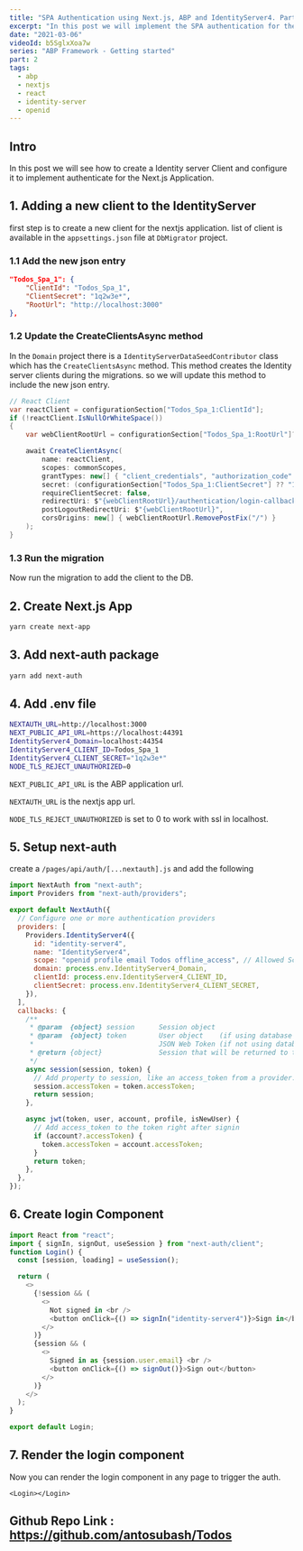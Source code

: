 ```yaml
---
title: "SPA Authentication using Next.js, ABP and IdentityServer4. Part 2"
excerpt: "In this post we will implement the SPA authentication for the Nexjs.js app as the frontend and ABP with IdentityServer as Backend"
date: "2021-03-06"
videoId: b5SglxXoa7w
series: "ABP Framework - Getting started"
part: 2
tags:
  - abp
  - nextjs
  - react
  - identity-server
  - openid
---
```

<YoutubeVideo videoId={props.videoId} />

<TOCInline toc={props.toc} asDisclosure />

## Intro

In this post we will see how to create a Identity server Client and configure it to implement authenticate for the Next.js Application.

## 1. Adding a new client to the IdentityServer

first step is to create a new client for the nextjs application. list of client is available in the `appsettings.json` file at `DbMigrator` project.

### 1.1 Add the new json entry

```json
"Todos_Spa_1": {
    "ClientId": "Todos_Spa_1",
    "ClientSecret": "1q2w3e*",
    "RootUrl": "http://localhost:3000"
},
```

### 1.2 Update the CreateClientsAsync method

In the `Domain` project there is a `IdentityServerDataSeedContributor` class which has the `CreateClientsAsync` method. This method creates the Identity server clients during the migrations. so we will update this method to include the new json entry.

```cs
// React Client
var reactClient = configurationSection["Todos_Spa_1:ClientId"];
if (!reactClient.IsNullOrWhiteSpace())
{
    var webClientRootUrl = configurationSection["Todos_Spa_1:RootUrl"]?.TrimEnd('/');

    await CreateClientAsync(
        name: reactClient,
        scopes: commonScopes,
        grantTypes: new[] { "client_credentials", "authorization_code" },
        secret: (configurationSection["Todos_Spa_1:ClientSecret"] ?? "1q2w3e*").Sha256(),
        requireClientSecret: false,
        redirectUri: $"{webClientRootUrl}/authentication/login-callback/identity-server4",
        postLogoutRedirectUri: $"{webClientRootUrl}",
        corsOrigins: new[] { webClientRootUrl.RemovePostFix("/") }
    );
}
```

### 1.3 Run the migration

Now run the migration to add the client to the DB.

## 2. Create Next.js App

```bash
yarn create next-app
```

## 3. Add next-auth package

```bash
yarn add next-auth
```

## 4. Add .env file

```bash
NEXTAUTH_URL=http://localhost:3000
NEXT_PUBLIC_API_URL=https://localhost:44391
IdentityServer4_Domain=localhost:44354
IdentityServer4_CLIENT_ID=Todos_Spa_1
IdentityServer4_CLIENT_SECRET="1q2w3e*"
NODE_TLS_REJECT_UNAUTHORIZED=0
```

`NEXT_PUBLIC_API_URL` is the ABP application url.

`NEXTAUTH_URL` is the nextjs app url.

`NODE_TLS_REJECT_UNAUTHORIZED` is set to 0 to work with ssl in localhost.

## 5. Setup next-auth

create a `/pages/api/auth/[...nextauth].js` and add the following

```js
import NextAuth from "next-auth";
import Providers from "next-auth/providers";

export default NextAuth({
  // Configure one or more authentication providers
  providers: [
    Providers.IdentityServer4({
      id: "identity-server4",
      name: "IdentityServer4",
      scope: "openid profile email Todos offline_access", // Allowed Scopes
      domain: process.env.IdentityServer4_Domain,
      clientId: process.env.IdentityServer4_CLIENT_ID,
      clientSecret: process.env.IdentityServer4_CLIENT_SECRET,
    }),
  ],
  callbacks: {
    /**
     * @param  {object} session      Session object
     * @param  {object} token        User object    (if using database sessions)
     *                               JSON Web Token (if not using database sessions)
     * @return {object}              Session that will be returned to the client
     */
    async session(session, token) {
      // Add property to session, like an access_token from a provider.
      session.accessToken = token.accessToken;
      return session;
    },

    async jwt(token, user, account, profile, isNewUser) {
      // Add access_token to the token right after signin
      if (account?.accessToken) {
        token.accessToken = account.accessToken;
      }
      return token;
    },
  },
});
```

## 6. Create login Component

```js
import React from "react";
import { signIn, signOut, useSession } from "next-auth/client";
function Login() {
  const [session, loading] = useSession();

  return (
    <>
      {!session && (
        <>
          Not signed in <br />
          <button onClick={() => signIn("identity-server4")}>Sign in</button>
        </>
      )}
      {session && (
        <>
          Signed in as {session.user.email} <br />
          <button onClick={() => signOut()}>Sign out</button>
        </>
      )}
    </>
  );
}

export default Login;
```

## 7. Render the login component

Now you can render the login component in any page to trigger the auth.

`<Login></Login>`

## Github Repo Link : https://github.com/antosubash/Todos

